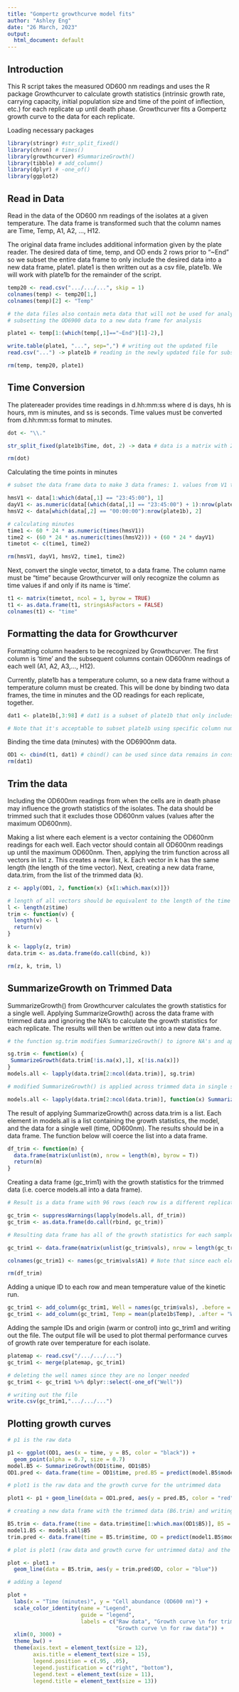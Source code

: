 ```yaml
---
title: "Gompertz growthcurve model fits"
author: "Ashley Eng"
date: "26 March, 2023"
output:
  html_document: default
---
```


## Introduction

This R script takes the measured OD600 nm readings and uses the R package Growthcurver to calculate growth statistics (intrinsic growth rate, carrying capacity, initial population size and time of the point of inflection, etc.) for each replicate up until death phase. Growthcurver fits a Gompertz growth curve to the data for each replicate. 

Loading necessary packages
```r
library(stringr) #str_split_fixed()
library(chron) # times()
library(growthcurver) #SummarizeGrowth()
library(tibble) # add_column()
library(dplyr) # -one_of()
library(ggplot2)
```

## Read in Data

Read in the data of the OD600 nm readings of the isolates at a given temperature. The data frame is transformed such that the column names are Time, Temp, A1, A2, ..., H12.

The original data frame includes additional information given by the plate reader. The desired data of time, temp, and OD ends 2 rows prior to "~End" so we subset the entire data frame to only include the desired data into a new data frame, plate1. plate1 is then written out as a csv file, plate1b. We will work with plate1b for the remainder of the script.

```r
temp20 <- read.csv(".../.../...", skip = 1)
colnames(temp) <- temp20[1,]
colnames(temp)[2] <- "Temp"

# the data files also contain meta data that will not be used for analysis
# subsetting the OD6900 data to a new data frame for analysis

plate1 <- temp[1:(which(temp[,1]=="~End")[1]-2),]

write.table(plate1, "...", sep=",") # writing out the updated file
read.csv("...") -> plate1b # reading in the newly updated file for subsequent analyses

rm(temp, temp20, plate1)
```

## Time Conversion

The platereader provides time readings in d.hh:mm:ss where d is days, hh is hours, mm is minutes, and ss is seconds. Time values must be converted from d.hh:mm:ss format to minutes. 

```r
dot <- "\\." 

str_split_fixed(plate1b$Time, dot, 2) -> data # data is a matrix with 2 columns: V1 & V2. V1 has hh:mm:ss until days begin to be counted then the values in V1 switch to the number of days that have passed. V2 has hh:mm:ss for when days begin to be counted.

rm(dot)
```

Calculating the time points in minutes

```r
# subset the data frame data to make 3 data frames: 1. values from V1 that contain hh:mm:ss, 2. values from V1 that contain integer values (days), 3. values from V2 that contain hh:mm:ss

hmsV1 <- data[1:which(data[,1] == "23:45:00"), 1]
dayV1 <- as.numeric(data[(which(data[,1] == "23:45:00") + 1):nrow(plate1b), 1])
hmsV2 <- data[which(data[,2] == "00:00:00"):nrow(plate1b), 2]

# calculating minutes
time1 <- 60 * 24 * as.numeric(times(hmsV1))
time2 <- (60 * 24 * as.numeric(times(hmsV2))) + (60 * 24 * dayV1)
timetot <- c(time1, time2)

rm(hmsV1, dayV1, hmsV2, time1, time2)
```

Next, convert the single vector, timetot, to a data frame. The column name must be "time" because Growthcurver will only recognize the column as time values if and only if its name is 'time'.

```r
t1 <- matrix(timetot, ncol = 1, byrow = TRUE)
t1 <- as.data.frame(t1, stringsAsFactors = FALSE)
colnames(t1) <- "time"
```

## Formatting the data for Growthcurver

Formatting column headers to be recognized by Growthcurver. The first column is 'time' and the subsequent columns contain OD600nm readings of each well (A1, A2, A3,..., H12). 

Currently, plate1b has a temperature column, so a new data frame without a temperature column must be created. This will be done by binding two data frames, the time in minutes and the OD readings for each replicate, together.

```r
dat1 <- plate1b[,3:98] # dat1 is a subset of plate1b that only includes the OD readings of the replicates. 

# Note that it's acceptable to subset plate1b using specific column numbers because the data frames will be transformed such that OD readings are always in columns 3 to 98 where columns 1 and 2 are time and temperature, respectively.
```

Binding the time data (minutes) with the OD6900nm data.

```r
OD1 <- cbind(t1, dat1) # cbind() can be used since data remains in consistent format and order
rm(dat1)
```

## Trim the data

Including the OD600nm readings from when the cells are in death phase may influence the growth statistics of the isolates. The data should be trimmed such that it excludes those OD600nm values (values after the maximum OD600nm).

Making a list where each element is a vector containing the OD600nm readings for each well. Each vector should contain all OD600nm readings up until the maximum OD600nm. Then, applying the trim function across all vectors in list z. This creates a new list, k. Each vector in k has the same length (the length of the time vector). Next, creating a new data frame, data.trim, from the list of the trimmed data (k).

```r
z <- apply(OD1, 2, function(x) {x[1:which.max(x)]})

# length of all vectors should be equivalent to the length of the time vector
l <- length(z$time) 
trim <- function(v) {
  length(v) <- l
  return(v)
}

k <- lapply(z, trim)
data.trim <- as.data.frame(do.call(cbind, k))

rm(z, k, trim, l)
```

## SummarizeGrowth on Trimmed Data

SummarizeGrowth() from Growthcurver calculates the growth statistics for a single well. Applying SummarizeGrowth() across the data frame with trimmed data and ignoring the NA's to calculate the growth statistics for each replicate. The results will then be written out into a new data frame.

```r
# the function sg.trim modifies SummarizeGrowth() to ignore NA's and applied across trimmed data in two separate steps

sg.trim <- function(x) {
 SummarizeGrowth(data.trim[!is.na(x),1], x[!is.na(x)])
}
models.all <- lapply(data.trim[2:ncol(data.trim)], sg.trim)

# modified SummarizeGrowth() is applied across trimmed data in single step

models.all <- lapply(data.trim[2:ncol(data.trim)], function(x) SummarizeGrowth(data.trim[!is.na(x), 1], x[!is.na(x)])) # models from all samples are stored in models.all
```

The result of applying SummarizeGrowth() across data.trim is a list. Each element in models.all is a list containing the growth statistics, the model, and the data for a single well (time, OD600nm). The results should be in a data frame. The function below will coerce the list into a data frame.

```r
df_trim <- function(m) {
  data.frame(matrix(unlist(m), nrow = length(m), byrow = T))
  return(m)
}
```

Creating a data frame (gc_trim1) with the growth statistics for the trimmed data (i.e. coerce models.all into a data frame). 

```r
# Result is a data frame with 96 rows (each row is a different replicate) and 3 columns. The first column is a list of the growth statistics.

gc_trim <- suppressWarnings(lapply(models.all, df_trim))
gc_trim <- as.data.frame(do.call(rbind, gc_trim))

# Resulting data frame has all of the growth statistics for each sample

gc_trim1 <- data.frame(matrix(unlist(gc_trim$vals), nrow = length(gc_trim$vals), byrow = T))

colnames(gc_trim1) <- names(gc_trim$vals$A1) # Note that since each element in gc_trim$vals has the same names in the same order, it is acceptable to arbitrarily use A1 to name the columns in gc_trim1.

rm(df_trim)
```

Adding a unique ID to each row and mean temperature value of the kinetic run.

```r
gc_trim1 <- add_column(gc_trim1, Well = names(gc_trim$vals), .before = "k")
gc_trim1 <- add_column(gc_trim1, Temp = mean(plate1b$Temp), .after = "Well")
```

Adding the sample IDs and origin (warm or control) into gc_trim1 and writing out the file. The output file will be used to plot thermal performance curves of growth rate over temperature for each isolate.

```r
platemap <- read.csv("/.../.../...")
gc_trim1 <- merge(platemap, gc_trim1)

# deleting the well names since they are no longer needed
gc_trim1 <- gc_trim1 %>% dplyr::select(-one_of("Well"))

# writing out the file
write.csv(gc_trim1,".../.../...")
```

## Plotting growth curves

```r
# p1 is the raw data

p1 <- ggplot(OD1, aes(x = time, y = B5, color = "black")) + 
  geom_point(alpha = 0.7, size = 0.7)
model.B5 <- SummarizeGrowth(OD1$time, OD1$B5)
OD1.pred <- data.frame(time = OD1$time, pred.B5 = predict(model.B5$model))

# plot1 is the raw data and the growth curve for the untrimmed data

plot1 <- p1 + geom_line(data = OD1.pred, aes(y = pred.B5, color = "red"))

# creating a new data frame with the trimmed data (B6.trim) and writing the model for the trimmed data (model1.B6)

B5.trim <- data.frame(time = data.trim$time[1:which.max(OD1$B5)], B5 = data.trim$B5[1:which.max(OD1$B5)])
model1.B5 <- models.all$B5
trim.pred <- data.frame(time = B5.trim$time, OD = predict(model1.B5$model))

# plot is plot1 (raw data and growth curve for untrimmed data) and the growth curve of the trimmed data.

plot <- plot1 + 
  geom_line(data = B5.trim, aes(y = trim.pred$OD, color = "blue"))

# adding a legend

plot + 
  labs(x = "Time (minutes)", y = "Cell abundance (OD600 nm)") + 
  scale_color_identity(name = "Legend",
                       guide = "legend",
                       labels = c("Raw data", "Growth curve \n for trimmed data",
                                  "Growth curve \n for raw data")) + 
  xlim(0, 3000) +
  theme_bw() +
  theme(axis.text = element_text(size = 12), 
        axis.title = element_text(size = 15),
        legend.position = c(.95, .05),
        legend.justification = c("right", "bottom"),
        legend.text = element_text(size = 11), 
        legend.title = element_text(size = 13))
```
